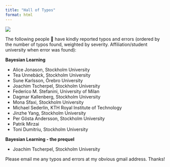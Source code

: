 ```yaml
---
title: "Hall of Typos"
format: html
---
```


![](figs/linocut_water.png)

The following people 🙏 have kindly reported typos and errors (ordered by the number of typos found, weighted by severity. Affiliation/student university when error was found):

**Bayesian Learning**

-   Alice Jonason, Stockholm University
-   Tea Unnebäck, Stockholm University
-   Sune Karlsson, Örebro University
-   Joachim Tscherpel, Stockholm University
-   Federico M. Stefanini, University of Milan
-   Dagmar Kallenberg, Stockholm University
-   Mona Sfaxi, Stockholm University
-   Michael Sederlin, KTH Royal Institute of Technology
-   Jinzhe Yang, Stockholm University
-   Per Gösta Andersson, Stockholm University
-   Patrik Mirzai
-   Toni Dumitriu, Stockholm University

**Bayesian Learning - the prequel**

-   Joachim Tscherpel, Stockholm University

Please email me any typos and errors at my obvious gmail address. Thanks!
